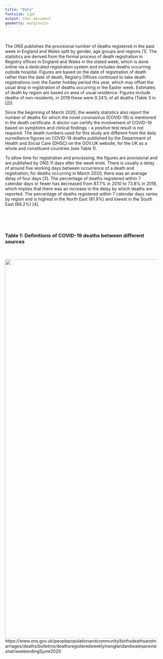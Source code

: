 ```yaml
---
title: "Data"
fontsize: 11pt
output: html_document
geometry: margin=1in
---
```


\



The ONS publishes the provisional number of deaths registered in the past week in England and Wales split by gender, age groups and regions [1]. The statistics are derived from the formal process of death registration in Registry offices in England and Wales in the stated week, which is done online via a dedicated registration system and includes deaths occurring outside hospital. Figures are based on the date of registration of death rather than the date of death, Registry Offices continued to take death registrations over the Easter holiday period this year, which may offset the usual drop in registration of deaths occurring in the Easter week. Estimates of death by region are based on area of usual residence. Figures include deaths of non-residents, in 2018 these were 0.24% of all deaths (Table 3 in [2]). 

Since the beginning of March 2020, the weekly statistics also report the number of deaths for which the novel coronavirus (COVID-19) is mentioned in the death certificate. A doctor can certify the involvement of COVID-19 based on symptoms and clinical findings – a positive test result is not required. The death numbers used for this study are different from the daily surveillance figures on COVID-19 deaths published by the Department of Health and Social Care (DHSC) on the GOV.UK website, for the UK as a whole and constituent countries (see Table 1). 

To allow time for registration and processing, the figures are provisional and are published by ONS 11 days after the week ends. There is usually a delay of around five working days between occurrence of a death and registration; for deaths occurring in March 2020, there was an average delay of four days [3]. The percentage of deaths registered within 7 calendar days or fewer has decreased from 87.7% in 2010 to 73.8% in 2018, which implies that there was an increase in the delay by which deaths are reported. The percentage of deaths registered within 7 calendar days varies by region and is highest in the North East (81.9%) and lowest in the South East (68.2%) [4]. 

\

\



### Table 1: Definitions of COVID-19 deaths between different sources

\

![ ](./figures/table1.png){width=1250px}
https://www.ons.gov.uk/peoplepopulationandcommunity/birthsdeathsandmarriages/deaths/bulletins/deathsregisteredweeklyinenglandandwalesprovisional/weekending5june2020 


